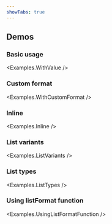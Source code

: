 ```yaml
---
showTabs: true
---
```



## Demos

### Basic usage

<Examples.WithValue />

### Custom format

<Examples.WithCustomFormat />

### Inline

<Examples.Inline />

### List variants

<Examples.ListVariants />

### List types

<Examples.ListTypes />

### Using listFormat function

<Examples.UsingListFormatFunction />

